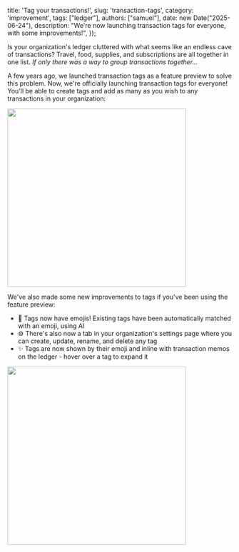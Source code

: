   title: 'Tag your transactions!',
  slug: 'transaction-tags',
  category: 'improvement',
  tags: ["ledger"],
  authors: ["samuel"], 
  date: new Date("2025-06-24"),
  description: "We're now launching transaction tags for everyone, with some improvements!",
});

Is your organization's ledger cluttered with what seems like an endless cave of transactions? Travel, food, supplies, and subscriptions are all together in one list. *If only there was a way to group transactions together...*

A few years ago, we launched transaction tags as a feature preview to solve this problem. Now, we're officially launching transaction tags for everyone! You'll be able to create tags and add as many as you wish to any transactions in your organization:

<img src="https://hc-cdn.hel1.your-objectstorage.com/s/v3/bd64e7ceaeb2f76bfcac5eb4aeab090b98e83825_screenshot_from_2025-05-09_10-10-43.png" width="400px" />

We've also made some new improvements to tags if you've been using the feature preview:
- 🤪 Tags now have emojis! Existing tags have been automatically matched with an emoji, using AI
- ⚙️ There's also now a tab in your organization's settings page where you can create, update, rename, and delete any tag
- ✨ Tags are now shown by their emoji and inline with transaction memos on the ledger - hover over a tag to expand it

<img src="https://hc-cdn.hel1.your-objectstorage.com/s/v3/87f5eb15d6af9f10a40bbd54caa73c2d650dface_screenshot_from_2025-05-09_10-10-57.png" width="400px" />
